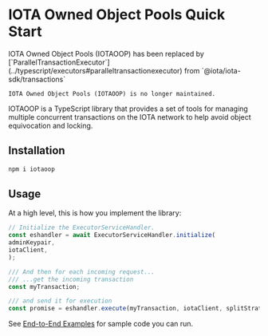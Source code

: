 # IOTA Owned Object Pools Quick Start


<Callout type="warning">
	IOTA Owned Object Pools (IOTAOOP) has been replaced by
	[`ParallelTransactionExecutor`](../typescript/executors#paralleltransactionexecutor) from
	`@iota/iota-sdk/transactions`

    IOTA Owned Object Pools (IOTAOOP) is no longer maintained.

</Callout>

IOTAOOP is a TypeScript library that provides a set of tools for managing multiple concurrent
transactions on the IOTA network to help avoid object equivocation and locking.

## Installation

```sh npm2yarn
npm i iotaoop
```

## Usage

At a high level, this is how you implement the library:

```ts
// Initialize the ExecutorServiceHandler.
const eshandler = await ExecutorServiceHandler.initialize(
adminKeypair,
iotaClient,
);

/// And then for each incoming request...
/// ...get the incoming transaction
const myTransaction;

/// and send it for execution
const promise = eshandler.execute(myTransaction, iotaClient, splitStrategy);
```

See [End-to-End Examples](/typescript/owned-object-pool/examples) for sample code you can run.
